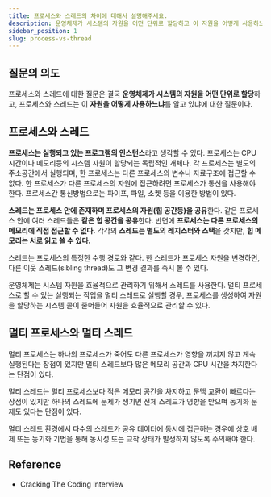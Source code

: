 ```yaml
---
title: 프로세스와 스레드의 차이에 대해서 설명해주세요.
description: 운영체제가 시스템의 자원을 어떤 단위로 할당하고 이 자원을 어떻게 사용하느냐에 대한 질문입니다.
sidebar_position: 1
slug: process-vs-thread
---
```


## 질문의 의도

프로세스와 스레드에 대한 질문은 결국 **운영체제가 시스템의 자원을 어떤 단위로 할당**하고,
프로세스와 스레드는 이 **자원을 어떻게 사용하느냐**를 알고 있냐에 대한 질문이다.

## 프로세스와 스레드

**프로세스는 실행되고 있는 프로그램의 인스턴스**라고 생각할 수 있다.
프로세스는 CPU 시간이나 메모리등의 시스템 자원이 할당되는 독립적인 개체다.
각 프로세스는 별도의 주소공간에서 실행되며, 한 프로세스는 다른 프로세스의 변수나 자료구조에 접근할 수 없다.
한 프로세스가 다른 프로세스의 자원에 접근하려면 프로세스가 통신을 사용해야 한다.
프로세스간 통신방법으로는 파이프, 파일, 소켓 등을 이용한 방법이 있다.

**스레드는 프로세스 안에 존재하며 프로세스의 자원(힙 공간등)을 공유**한다.
같은 프로세스 안에 여러 스레드들은 **같은 힙 공간을 공유**한다.
반면에 **프로세스는 다른 프로세스의 메모리에 직접 접근할 수 없다.**
각각의 **스레드는 별도의 레지스터와 스택**을 갖지만, **힙 메모리는 서로 읽고 쓸 수 있다.**

스레드는 프로세스의 특정한 수행 경로와 같다.
한 스레드가 프로세스 자원을 변경하면, 다른 이웃 스레드(sibling thread)도 그 변경 결과를 즉시 볼 수 있다.

운영체제는 시스템 자원을 효율적으로 관리하기 위해서 스레드를 사용한다.
멀티 프로세스로 할 수 있는 실행되는 작업을 멀티 스레드로 실행할 경우, 프로세스를
생성하여 자원을 할당하는 시스템 콜이 줄어들어 자원을 효율적으로 관리할 수 있다.

## 멀티 프로세스와 멀티 스레드

멀티 프로세스는 하나의 프로세스가 죽어도 다른 프로세스가 영향을 끼치지 않고 계속 실행된다는 장점이 있지만
멀티 스레드보다 많은 메모리 공간과 CPU 시간을 차지한다는 단점이 있다.

멀티 스레드는 멀티 프로세스보다 적은 메모리 공간을 차지하고 문맥 교환이 빠르다는 장점이 있지만
하나의 스레드에 문제가 생기면 전체 스레드가 영향을 받으며 동기화 문제도 있다는 단점이 있다.

멀티 스레드 환경에서 다수의 스레드가 공유 데이터에 동시에 접근하는 경우에 상호 배제 또는 동기화 기법을 통해
동시성 또는 교착 상태가 발생하지 않도록 주의해야 한다.

## Reference

- Cracking The Coding Interview
